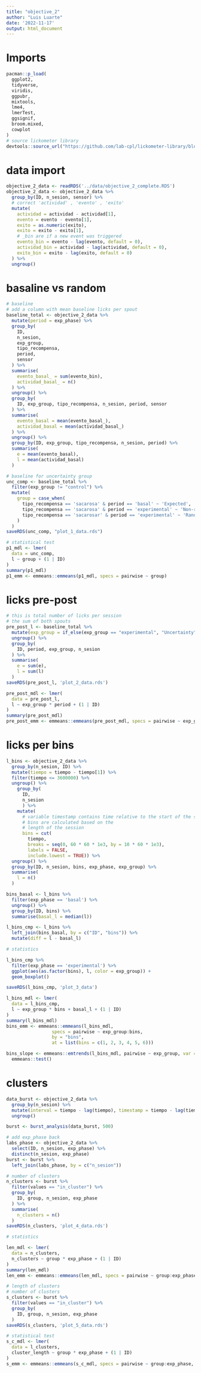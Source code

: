 ```yaml
---
title: "objective_2"
author: "Luis Luarte"
date: '2022-11-17'
output: html_document
---
```


# Imports 

```r
pacman::p_load(
  ggplot2,
  tidyverse,
  viridis,
  ggpubr,
  mixtools,
  lme4,
  lmerTest,
  ggsignif,
  broom.mixed,
  cowplot
)
# source lickometer library
devtools::source_url("https://github.com/lab-cpl/lickometer-library/blob/main/src/lickometer_functions_compilate.R?raw=TRUE")
```

# data import 

```r
objective_2_data <- readRDS('../data/objective_2_complete.RDS')
objective_2_data <- objective_2_data %>% 
  group_by(ID, n_sesion, sensor) %>% 
  # correct 'actividad' , 'evento' , 'exito'
  mutate(
    actividad = actividad - actividad[1],
    evento = evento - evento[1],
    exito = as.numeric(exito),
    exito = exito - exito[1],
    # _bin are if a new event was triggered
    evento_bin = evento - lag(evento, default = 0),
    actividad_bin = actividad - lag(actividad, default = 0),
    exito_bin = exito - lag(exito, default = 0)
  ) %>%
  ungroup()
```

# basaline vs random

```r
# baseline
# add a column with mean baseline licks per spout
baseline_total <- objective_2_data %>% 
  mutate(period = exp_phase) %>% 
  group_by(
    ID,
    n_sesion,
    exp_group,
    tipo_recompensa,
    period,
    sensor
  ) %>% 
  summarise(
    evento_basal_ = sum(evento_bin),
    actividad_basal_ = n()
  ) %>% 
  ungroup() %>% 
  group_by(
    ID, exp_group, tipo_recompensa, n_sesion, period, sensor
  ) %>%
  summarise(
    evento_basal = mean(evento_basal_),
    actividad_basal = mean(actividad_basal_)
  ) %>% 
  ungroup() %>% 
  group_by(ID, exp_group, tipo_recompensa, n_sesion, period) %>% 
  summarise(
    e = mean(evento_basal),
    l = mean(actividad_basal)
  )

# baseline for uncertainty group
unc_comp <- baseline_total %>% 
  filter(exp_group != "control") %>% 
  mutate(
    group = case_when(
      tipo_recompensa == 'sacarosa' & period == 'basal' ~ 'Expected',
      tipo_recompensa == 'sacarosa' & period == 'experimental' ~ 'Non-random',
      tipo_recompensa == 'sacarosar' & period == 'experimental' ~ 'Random'
    )
  )
saveRDS(unc_comp, "plot_1_data.rds")

# statistical test
p1_mdl <- lmer(
  data = unc_comp,
  l ~ group + (1 | ID)
)
summary(p1_mdl)
p1_emm <- emmeans::emmeans(p1_mdl, specs = pairwise ~ group)
```

# licks pre-post

```r
# this is total number of licks per session
# the sum of both spouts
pre_post_l <- baseline_total %>% 
  mutate(exp_group = if_else(exp_group == "experimental", "Uncertainty", "Control")) %>%
  ungroup() %>% 
  group_by(
    ID, period, exp_group, n_sesion
  ) %>% 
  summarise(
    e = sum(e),
    l = sum(l)
  )
saveRDS(pre_post_l, 'plot_2_data.rds')

pre_post_mdl <- lmer(
  data = pre_post_l,
  l ~ exp_group * period + (1 | ID)
)
summary(pre_post_mdl)
pre_post_emm <- emmeans::emmeans(pre_post_mdl, specs = pairwise ~ exp_group * period)
```

# licks per bins

```r
l_bins <- objective_2_data %>%
  group_by(n_sesion, ID) %>% 
  mutate(tiempo = tiempo - tiempo[1]) %>% 
  filter(tiempo <= 3600000) %>% 
  ungroup() %>% 
    group_by(
      ID,
      n_sesion
      ) %>%
    mutate(
      # variable timestamp contains time relative to the start of the session,
      # bins are calculated based on the 
      # length of the session
      bins = cut(
        tiempo,
        breaks = seq(0, 60 * 60 * 1e3, by = 10 * 60 * 1e3),
        labels = FALSE,
        include.lowest = TRUE)) %>% 
  ungroup() %>% 
  group_by(ID, n_sesion, bins, exp_phase, exp_group) %>% 
  summarise(
    l = n()
  )

bins_basal <- l_bins %>% 
  filter(exp_phase == 'basal') %>% 
  ungroup() %>% 
  group_by(ID, bins) %>% 
  summarise(basal_l = median(l))

l_bins_cmp <- l_bins %>% 
  left_join(bins_basal, by = c("ID", "bins")) %>% 
  mutate(diff = l - basal_l)

# statistics

l_bins_cmp %>% 
  filter(exp_phase == 'experimental') %>% 
  ggplot(aes(as.factor(bins), l, color = exp_group)) +
  geom_boxplot()

saveRDS(l_bins_cmp, 'plot_3_data')

l_bins_mdl <- lmer(
  data = l_bins_cmp,
  l ~ exp_group * bins + basal_l + (1 | ID)
)
summary(l_bins_mdl)
bins_emm <- emmeans::emmeans(l_bins_mdl,
                 specs = pairwise ~ exp_group:bins,
                 by = "bins",
                 at = list(bins = c(1, 2, 3, 4, 5, 6)))

bins_slope <- emmeans::emtrends(l_bins_mdl, pairwise ~ exp_group, var = "bins") %>% 
  emmeans::test()
```

# clusters

```r
data_burst <- objective_2_data %>% 
  group_by(n_sesion) %>% 
  mutate(interval = tiempo - lag(tiempo), timestamp = tiempo - lag(tiempo), group = exp_group) %>% 
  ungroup()

burst <- burst_analysis(data_burst, 500)

# add exp_phase back
labs_phase <- objective_2_data %>% 
  select(ID, n_sesion, exp_phase) %>% 
  distinct(n_sesion, exp_phase)
burst <- burst %>% 
  left_join(labs_phase, by = c("n_sesion"))

# number of clusters
n_clusters <- burst %>% 
  filter(values == "in_cluster") %>% 
  group_by(
    ID, group, n_sesion, exp_phase
  ) %>% 
  summarise(
    n_clusters = n()
  )
saveRDS(n_clusters, 'plot_4_data.rds')

# statistics

len_mdl <- lmer(
  data = n_clusters,
  n_clusters ~ group * exp_phase + (1 | ID)
)
summary(len_mdl)
len_emm <- emmeans::emmeans(len_mdl, specs = pairwise ~ group:exp_phase, by = 'group')

# length of clusters
# number of clusters
s_clusters <- burst %>% 
  filter(values == "in_cluster") %>% 
  group_by(
    ID, group, n_sesion, exp_phase
  )
saveRDS(s_clusters, 'plot_5_data.rds')

# statistical test
s_c_mdl <- lmer(
  data = l_clusters,
  cluster_length ~ group * exp_phase + (1 | ID)
)
s_emm <- emmeans::emmeans(s_c_mdl, specs = pairwise ~ group:exp_phase, by = 'group')

```

